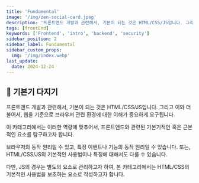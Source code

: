 ```yaml
---
title: 'Fundamental'
image: '/img/zen-social-card.jpeg'
description: '프론트앤드 개발과 관련해서, 기본이 되는 것은 HTML/CSS/JS입니다. 그리고 이와 더불어서, 웹을 기준으로 브라우저 관련 환경에 대한 이해가 중요하게 요구됩니다. 이 카테고리에서는 이런 요소를 다루고자 합니다.'
tags: [frontEnd]
keywords: ['Frontend', 'intro', 'backend', 'security']
sidebar_position: 2
sidebar_label: Fundamental
sidebar_custom_props:
  img: '/img/index.webp'
last_update:
  date: 2024-12-24
---
```


## 🚀 기본기 다지기

프론트앤드 개발과 관련해서, 기본이 되는 것은 HTML/CSS/JS입니다. 그리고 이와 더불어서, 웹을 기준으로 브라우저 관련 환경에 대한 이해가 중요하게 요구됩니다.

이 카테고리에서는 이러한 역량에 맞추어서, 프론트앤드와 관련된 기본기적인 혹은 근본적인 요소를 탐구하고자 합니다.

브라우저의 동작 원리일 수 있고, 특정 이벤트나 기능의 동작 원리일 수 있습니다. 또는, HTML/CSS/JS의 기본적인 사용법이나 특징에 대해서도 다룰 수 있습니다.

다만, JS의 경우는 별도의 요소로 관리하고자 하여, 본 카테고리에서는 HTML/CSS의 기본적인 사용법을 보조하는 요소로 작성하고자 합니다.